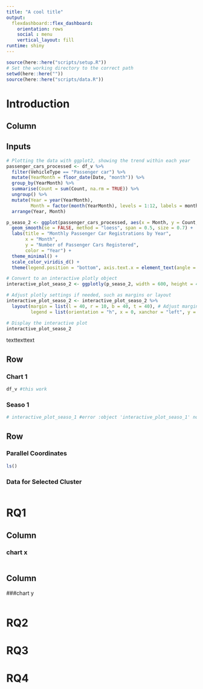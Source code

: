 ```yaml
---
title: "A cool title"
output: 
  flexdashboard::flex_dashboard:
    orientation: rows
    social : menu
    vertical_layout: fill
runtime: shiny
---
```


```r
source(here::here("scripts/setup.R"))
# Set the working directory to the correct path
setwd(here::here(""))
source(here::here("scripts/data.R"))
```

# Introduction

## Column {data-width="650"}

## Inputs {.sidebar}

```r
# Plotting the data with ggplot2, showing the trend within each year
passenger_cars_processed <- df_v %>%
  filter(VehicleType == "Passenger car") %>%
  mutate(YearMonth = floor_date(Date, "month")) %>%
  group_by(YearMonth) %>%
  summarise(Count = sum(Count, na.rm = TRUE)) %>%
  ungroup() %>%
  mutate(Year = year(YearMonth), 
         Month = factor(month(YearMonth), levels = 1:12, labels = month.abb)) %>%
  arrange(Year, Month)

p_seaso_2 <- ggplot(passenger_cars_processed, aes(x = Month, y = Count, group = Year, color = as.factor(Year))) +
  geom_smooth(se = FALSE, method = "loess", span = 0.5, size = 0.7) +
  labs(title = "Monthly Passenger Car Registrations by Year",
       x = "Month",
       y = "Number of Passenger Cars Registered",
       color = "Year") +
  theme_minimal() +
  scale_color_viridis_d() +
  theme(legend.position = "bottom", axis.text.x = element_text(angle = 45, hjust = 1))

# Convert to an interactive plotly object
interactive_plot_seaso_2 <- ggplotly(p_seaso_2, width = 600, height = 400)

# Adjust plotly settings if needed, such as margins or layout
interactive_plot_seaso_2 <- interactive_plot_seaso_2 %>%
  layout(margin = list(l = 40, r = 10, b = 40, t = 40), # Adjust margins
         legend = list(orientation = "h", x = 0, xanchor = "left", y = -0.2)) # Adjust legend position

# Display the interactive plot
interactive_plot_seaso_2
```

texttexttext

## Row

### Chart 1

```r
df_v #this work
```

### Seaso 1

```r
# interactive_plot_seaso_1 #error :object 'interactive_plot_seaso_1' not found
```

## Row {.tabset}

### Parallel Coordinates

```r
ls()
```

### Data for Selected Cluster

```r

```

# RQ1

## Column {data-width="650"}

### chart x

```r

```

## Column

###chart y

```r

```

# RQ2

# RQ3

# RQ4
